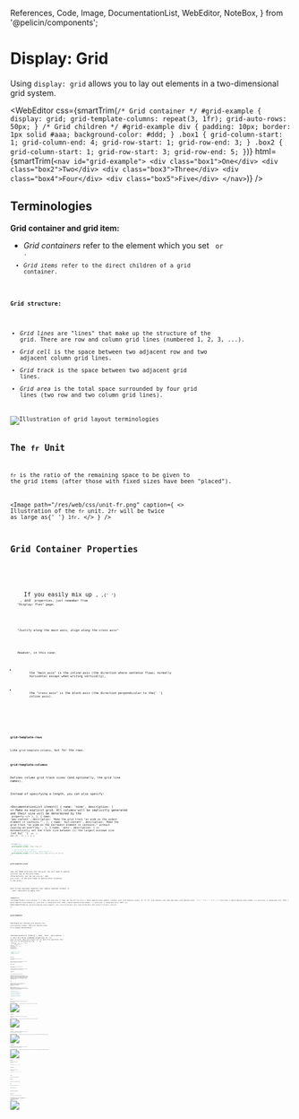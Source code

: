   References,
  Code,
  Image,
  DocumentationList,
  WebEditor,
  NoteBox,
} from '@pelicin/components';

<MetadataConfigurer title="Display: Grid" dateCreated="2021-02-26" />

# Display: Grid

Using `display: grid` allows you to lay out elements in a two-dimensional grid system.

<WebEditor
  css={smartTrim(`
    /* Grid container */
    #grid-example {
      display: grid;
      grid-template-columns: repeat(3, 1fr);
      grid-auto-rows: 50px;
    }
    /* Grid children */
    #grid-example div {
      padding: 10px;
      border: 1px solid #aaa;
      background-color: #ddd;
    }
    .box1 {
      grid-column-start: 1;
      grid-column-end: 4;
      grid-row-start: 1;
      grid-row-end: 3;
    }
    .box2 {
      grid-column-start: 1;
      grid-row-start: 3;
      grid-row-end: 5;
    }
  `)}
  html={smartTrim(`
    <nav id="grid-example">
      <div class="box1">One</div>
      <div class="box2">Two</div>
      <div class="box3">Three</div>
      <div class="box4">Four</div>
      <div class="box5">Five</div>
    </nav>
  `)}
/>

## Terminologies

**Grid container and grid item:**

- <dfn>Grid containers</dfn> refer to the element which you set <Code str="display: grid" /> or <Code str="display: inline-grid" />
  .
- <dfn>Grid items</dfn> refer to the direct children of a grid container.

**Grid structure:**

- <dfn>Grid lines</dfn> are "lines" that make up the structure of the grid. There are row and column
  grid lines (numbered 1, 2, 3, ...).
- <dfn>Grid cell</dfn> is the space between two adjacent row and two adjacent column grid lines.
- <dfn>Grid track</dfn> is the space between two adjacent grid lines.
- <dfn>Grid area</dfn> is the total space surrounded by four grid lines (two row and two column grid
  lines).

<Image path="/res/web/css/grid-terminology.png" alt="Illustration of grid layout terminologies" />

## The `fr` Unit

`fr` is the ratio of the remaining space to be given to the grid items (after those with fixed sizes have been "placed").

<Image
  path="/res/web/css/unit-fr.png"
  caption={
    <>
      Illustration of the <code>fr</code> unit. <code>2fr</code> will be twice as large as{' '}
      <code>1fr</code>.
    </>
  }
/>

## Grid Container Properties

<NoteBox type="info" title="Tip!">
  <p>
    If you easily mix up <Code str="justify-content" />, <Code str="align-content" />,{' '}
    <Code str="justify-items" />, and <Code str="align-items" /> properties, just remember from
    "Display: Flex" page:
  </p>
  <p>
    <em>"Justify along the main axis, align along the cross axis"</em>
  </p>
  <p>
    However, in this case:
    <ul>
      <li>
        the "main axis" is the <dfn>inline-axis</dfn> (the direction where sentence flows; normally
        horizontal except when writing vertically),
      </li>
      <li>
        the "cross axis" is the <dfn>block-axis</dfn> (the direction perpendicular to the{' '}
        <dfn>inline axis</dfn>).
      </li>
    </ul>
  </p>
</NoteBox>

### `grid-template-rows`

Like `grid-template-columns`, but for the rows.

### `grid-template-columns`

Defines column grid track sizes (and optionally, the grid line names).

Instead of specifying a length, you can also specify:

<DocumentationList
  items={[
    {
      name: 'none',
      description: (
        <>
          Make no explicit grid. All columns will be implicitly generated and their size will be
          determined by the <Code str="grid-auto-columns" /> property
        </>
      ),
    },
    {
      name: 'max-content',
      description: 'Make the grid track "as wide as the widest element it contains."',
    },
    {
      name: 'min-content',
      description:
        'Make the grid track "as wide as the narrowest element it contains," without causing an overflow.',
    },
    {
      name: 'auto',
      description: (
        <>
          Automatically set the track size between (1) the largest minimum size (set by{' '}
          <Code str="min-width" /> or <Code str="min-height" />
          ), and (2) <Code str="max-content" />.
        </>
      ),
    },
  ]}
/>

```css
.container {
  /* Make three columns */
  grid-template-columns: 100px 100px 1fr;

  /* How to add grid line names */
  /* Add multiple names like this: `[name1 name2]` */
  grid-template-columns: [one] 100px [two] 100px [three] 1fr [four];
}
```

### `grid-template-areas`

Lays out named grid-area into the grid. You will need to specify <code>grid-area: <var>name</var></code> on the grid items.
(Alternatively, you can use `grid-row-*` and `grid-column-*` on the grid items to specify their locations in the grid.)

Each string represent separate rows. Spaces separate columns. A `.` (dot) represents an empty cell.

<WebEditor
  css={smartTrim(`
    /* Grid container */
    /* Note that grid area "a" takes the top-left 2x2 cells */
    #grid-template-areas-example {
      display: grid;
      grid-template-columns: 1fr 1fr 1fr;
      grid-template-rows: 30px 30px 30px;
      grid-template-areas: 
        "a a ."
        "a a ."
        ". b c";
    }
    /* Grid items */
    #grid-template-areas-example .a {
      grid-area: a;
      background-color: #fdd;
    }
    #grid-template-areas-example .b {
      grid-area: b;
      background-color: #dfd;
    }
    #grid-template-areas-example .c {
      grid-area: c;
      background-color: #ddf;
    }
  `)}
  html={smartTrim(`
    <nav id="grid-template-areas-example">
      <div class="a">A</div>
      <div class="b">B</div>
      <div class="c">C</div>
    </nav>
  `)}
/>

### `grid-template`

Shorthand for setting `grid-template-rows`, `grid-template-columns`, and `grid-template-areas` in a single declaration.

<DocumentationList
  items={[
    {
      name: 'none',
      description: (
        <>
          Sets all three longhand properties to <Code str="none" /> (no explicit grid). Rows and
          columns will be implicitly generated; their size will be determined by the{' '}
          <Code str="grid-auto-rows" /> and <Code str="grid-auto-columns" /> properties.
        </>
      ),
    },
    {
      name: '<grid-template-rows> / <grid-template-columns>',
      description: (
        <>
          E.g. <Code str="10px 10px / 20px 20px" />. Sets <Code str="grid-template-rows" /> and{' '}
          <Code str="grid-template-columns" /> to the specified values, and{' '}
          <Code str="grid-template-areas" /> to <Code str="none" /> (no named grid areas)
        </>
      ),
    },
    {
      name: '<grid-template-areas> <grid-template-rows> / <grid-template-column>',
      description: <>See the example below.</>,
    },
  ]}
/>

```css
.container {
  /* Those beside the strings are row track sizes */
  /* Those after '/' are column track sizes */
  grid-template:
    [head-top] 'a a a' auto [head-bottom]
    [main-top] 'b b b' 1fr [main-bottom]
    / auto 1fr auto;
}
```

### `grid-auto-rows`

Like `grid-template-rows`, but for columns that are created _implicitly_.

(Rows are created implicitly by placing a grid item out of range, or when grid auto-placement algorithm created one.)

### `grid-auto-columns`

Like `grid-template-columns`, but for columns that are created _implicitly_.

(Columns are created implicitly by placing a grid item out of range, or when grid auto-placement algorithm created one.)

### `grid-auto-flow`

Controls how grid auto-placement algorithm works.

<DocumentationList
  items={[
    {
      name: 'row',
      description: 'fill in each row in turn, adding new rows as necessary (default)',
    },
    {
      name: 'column',
      description: 'fill in each column in turn, adding new columns as necessary',
    },
    {
      name: 'dense',
      description:
        'attempt to fill in earlier holes in the grid, if smaller items come up later (may cause items to appear out-of-order)',
    },
    { name: 'row dense' },
    { name: 'column dense' },
  ]}
/>

### `grid`

Shorthand for setting _all_ of the explicit and implicit grid properties in a single declaration (`grid-template-rows`, `grid-template-columns`, `grid-template-areas`, `grid-auto-rows`, `grid-auto-columns`, and `grid-auto-flow`).

**Note:** When specifying `auto-flow` on either row or column side, the "length" on that side refers to the implicit track size. "You can only specify the explicit or the implicit grid properties in a single grid declaration."

```css
.container {
  /* <explicit-rows> / <explicit-columns> */
  grid: 100px 100px / 200px 200px;

  /* <implicit-rows> / <explicit-columns> */
  /* Set auto-flow to row, and make it dense
  /* (the 100px here is the `grid-auto-rows` size) */
  grid: auto-flow dense 100px / 200px 200px;

  /* <explicit-rows> / <implicit-columns> */
  /* Set auto-flow to row, and make it dense
  /* (the 200px here is the `grid-auto-columns` size) */
  grid: 100px 100px / auto-flow dense 200px ';
}
```

### `align-items`

Defines how items are aligned along the block-axis (perpendicular to writing direction).

<Image
  path="/res/web/css/grid-align-items.png"
  alt="Different possible values for align-items: start, end, center, stretch"
/>

### `justify-items`

Defines how items are aligned along the inline-axis (the writing direction).

<Image
  path="/res/web/css/grid-justify-items.png"
  alt="Different possible values for justify-items: start, end, center, stretch"
/>

### `align-content`

Defines how the "content" (grid) is aligned along the block-axis, if there's an extra space in the grid container.

<Image
  path="/res/web/css/grid-align-content.png"
  alt="Different possible values for align-content: start, end, center, stretch, space-between, space-around, space-evenly"
/>

### `justify-content`

Defines how the "content" (grid) is aligned along the inline-axis, if there's an extra space in the grid container.

<Image
  path="/res/web/css/grid-justify-content.png"
  alt="Different possible values for justify-content: start, end, center, stretch, space-between, space-around, space-evenly"
/>

### `place-items`

Shorthand for `align-items` and `justify-items`.

```css
.container {
  place-items: <align-items> / <justify-items>;
}
```

### `place-content`

Shorthand for `align-content` and `justify-content`.

```css
.container {
  place-items: <align-content> / <justify-content>;
}
```

### `row-gap`

Specifies gutter size between rows.

### `column-gap`

Specifies gutter size between columns.

### `gap`

Shorthand for `row-gap` and `column-gap`

```css
.container {
  gap: <row-and-column-gap>;
  gap: <row-gap> <column-gap>;
}
```

## Grid Item Properties

### `grid-row-start`

Specifies a grid item's position in the grid.

<DocumentationList
  items={[
    {
      name: 'auto',
      description: 'Place the item automatically (default).',
    },
    {
      nameSpecial: (
        <>
          <Code str="<lineName>" />
        </>
      ),
      description: (
        <>
          Place the item from the row line whose name is <Code str="lineName-start" /> or{' '}
          <Code str="lineName" />.
        </>
      ),
    },
    {
      nameSpecial: (
        <>
          <Code str="<number>" /> or <Code str="<lineName> <number>" />
        </>
      ),
      description: (
        <>
          E.g. <Code str="3" /> or <Code str="my-line 3" />. Place the item from the{' '}
          <Code str="number" />
          -th row line (counting backwards if it is negative). If <Code str="lineName" /> is specified,
          then only lines with that name is counted.
        </>
      ),
    },
    {
      nameSpecial: (
        <>
          <Code str="span <number>" /> or <Code str="span <lineName> <number>" />
        </>
      ),
      description: (
        <>
          E.g. <Code str="span 3" /> or <Code str="span my-line 3" />. Place the item's row start
          line <Code str="number" /> lines away from the row end line. (See{' '}
          <Code str="grid-row-end" /> value or place the item automatically first to determine the
          row end line.) If <Code str="lineName" /> is specified, then only lines with that name is
          counted.
        </>
      ),
    },
  ]}
/>

<Image
  path="/res/web/css/grid-row-column.png"
  caption={
    <>
      Illustration of <code>grid-row-*</code> and <code>grid-column-*</code> (adapted from
      CSS-Tricks).
    </>
  }
/>

### `grid-row-end`

Specifies a grid item's position in the grid.

<DocumentationList
  items={[
    {
      name: 'auto',
      description: 'Place the item automatically (default).',
    },
    {
      nameSpecial: (
        <>
          <Code str="<lineName>" />
        </>
      ),
      description: (
        <>
          Place the item until the row line whose name is <Code str="lineName-end" /> or{' '}
          <Code str="lineName" />.
        </>
      ),
    },
    {
      nameSpecial: (
        <>
          <Code str="<number>" /> or <Code str="<lineName> <number>" />
        </>
      ),
      description: (
        <>
          E.g. <Code str="3" /> or <Code str="my-line 3" />. Place the item until the{' '}
          <Code str="number" />
          -th row line (counting backwards if it is negative). If <Code str="lineName" /> is specified,
          then only lines with that name is counted.
        </>
      ),
    },
    {
      nameSpecial: (
        <>
          <Code str="span <number>" /> or <Code str="span <lineName> <number>" />
        </>
      ),
      description: (
        <>
          E.g. <Code str="span 3" /> or <Code str="span my-line 3" />. Place the item's row end line{' '}
          <Code str="number" /> lines away from the row start line. (See{' '}
          <Code str="grid-row-start" /> value or place the item automatically first to determine the
          row start line.) If <Code str="lineName" /> is specified, then only lines with that name
          is counted.
        </>
      ),
    },
  ]}
/>

### `grid-column-start`

Specifies a grid item's position in the grid.

(See `grid-row-start` explanation for the list of possible values.)

### `grid-column-end`

Specifies a grid item's position in the grid.

(See `grid-row-end` explanation for the list of possible values.)

### `grid-row`

Shorthand for `grid-row-start` and `grid-row-end`.

```css
.item {
  grid-row: <grid-row-start>;
  grid-row: ;
}
```

### `grid-column`

Shorthand for `grid-column-start` and `grid-column-end`.

```css
.item {
  grid-column: <grid-column-start>;
  grid-column: <grid-column-start> / <grid-column-end>;
}
```

### `grid-area`

Gives an item a name so it can be referenced in `grid-template-areas`.

Alternatively, this is a shorthand for `grid-row-start`, `grid-column-start`, `grid-row-end`, and `grid-column-end`.

```css
.item {
  /* Main patterns */
  grid-area: <name>;
  grid-area: <grid-row-start> / <grid-column-start> / <grid-row-end> / <grid-column-end>;
  /* Yea, you can do these too */
  /* See how browsers interpret the meaning value here: */
  /* https://developer.mozilla.org/en-US/docs/Web/CSS/grid-area */
  grid-area: <grid-row-start> / <grid-column-start> / <grid-row-end>;
  grid-area: <grid-row-start> / <grid-column-start>;
  grid-area: <grid-row-start>;
}
```

### `align-self`

Override `align-items` value for this item only. Specify: `auto`, `start`, `end`, `center`, or `stretch`.

(`auto` means use the container's `align-items` value.)

### `justify-self`

Override `justify-items` value for this item only. Specify: `auto`, `start`, `end`, `center`, or `stretch`.

(`auto` means use the container's `justify-items` value.)

### `place-self`

Shorthand for `align-self` and `justify-self`

(If you omit `<justify-self>`, then the value of `<align-self>` is used to set both properties.)

```css
.item {
  place-self: auto;
  place-self: <align-self> / <justify-self>;
  place-self: <align-self>;
}
```

## CSS Functions

### <code>minmax(<var>min</var>, <var>max</var>)</code>

Defines the allowed size range for a grid track. For example, you want a column to be between 200px and 500px (inclusive), depending on the grid container's width.

Instead of specifying a length for <var>min</var> or <var>max</var>, you can also specify:

<DocumentationList
  items={[
    {
      name: 'max-content',
      description: 'Make the grid track "as wide as the widest element it contains."',
    },
    {
      name: 'min-content',
      description:
        'Make the grid track "as wide as the narrowest element it contains," without causing an overflow.',
    },
    {
      name: 'auto',
      description: (
        <>
          When specified as <var>max</var>, it is identical to <Code str="max-content" />. When
          specified as <var>min</var>, it follows the largest minimum size (set by{' '}
          <Code str="min-width" /> or <Code str="min-height" />
          ).
        </>
      ),
    },
  ]}
/>

<Image
  path="/res/web/css/max-content-min-content.png"
  alt="Illustration of max-content and min-content"
/>

### <code>repeat(<var>count</var>, <var>trackSizes</var>)</code>

Repeat the sizes specified in `trackSizes`. You can specify more than one lengths for `trackSizes`.

Instead of specifying a number for <var>count</var>, you can also specify these special values:

<DocumentationList
  items={[
    {
      name: 'auto-fill',
      description: (
        <>
          Set <var>count</var> to the highest number that does not cause the grid to overflow
        </>
      ),
    },
    {
      name: 'auto-fit',
      description: (
        <>
          Behaves like <Code str="auto-fill" />, but all empty tracks are collapsed (so the filled
          tracks can grow to fill the remaining space)
        </>
      ),
    },
  ]}
/>

Instead of specifying a length for <var>trackSizes</var>, you can also specify these special values:

<DocumentationList
  items={[
    {
      name: 'max-content',
      description: 'Make the grid track "as wide as the widest element it contains."',
    },
    {
      name: 'min-content',
      description:
        'Make the grid track "as wide as the narrowest element it contains," without causing an overflow.',
    },
    {
      name: 'auto',
      description: (
        <>
          Automatically set the track size between (1) the largest minimum size (set by{' '}
          <Code str="min-width" /> or <Code str="min-height" />
          ), and (2) <Code str="max-content" />.
        </>
      ),
    },
  ]}
/>

```css
.container {
  /* Same meaning */
  grid-template-columns: repeat(3, 1fr);
  grid-template-columns: 1fr 1fr 1fr;
  /* Also, same meaning */
  grid-template-columns: repeat(3, 1rem 20px);
  grid-template-columns: 1rem 20px 1rem 20px 1rem 20px;
}
```

### <code>fit-content(<var>length</var>)</code>

Specifies track size of `length`, but ensuring that the final value is between `auto` (min) and `max-content` (max).

(With `auto` as the minimum value, it means the minimum value won't be smaller than `min-height` or `min-width` that you specified on the track.)

## References

<References
  references={[
    {
      text: 'A Complete Guide to Grid (CSS Tricks)',
      link: `https://css-tricks.com/snippets/css/complete-guide-grid/`,
    },
    {
      text: 'Basic Concepts of grid layout (MDN)',
      link: `https://developer.mozilla.org/en-US/docs/Web/CSS/CSS_Grid_Layout/Basic_Concepts_of_Grid_Layout`,
    },
    {
      text: 'Box alignment in grid layout (MDN)',
      link: `https://developer.mozilla.org/en-US/docs/Web/CSS/CSS_Box_Alignment/Box_Alignment_In_Grid_Layout`,
    },
    {
      text: 'grid-template-areas (MDN)',
      link: `https://developer.mozilla.org/en-US/docs/Web/CSS/grid-template-areas`,
    },
    {
      text: 'grid-template (MDN)',
      link: `https://developer.mozilla.org/en-US/docs/Web/CSS/grid-template`,
    },
    {
      text: 'grid-auto-columns (MDN)',
      link: `https://developer.mozilla.org/en-US/docs/Web/CSS/grid-auto-columns`,
    },
    {
      text: 'grid (MDN)',
      link: `https://developer.mozilla.org/en-US/docs/Web/CSS/grid`,
    },
    {
      text: 'grid-column-start (MDN)',
      link: `https://developer.mozilla.org/en-US/docs/Web/CSS/grid-column-start`,
    },
    {
      text: 'grid-column-end (MDN)',
      link: `https://developer.mozilla.org/en-US/docs/Web/CSS/grid-column-end`,
    },
    {
      text: 'grid-area (MDN)',
      link: `https://developer.mozilla.org/en-US/docs/Web/CSS/grid-area`,
    },
    {
      text: 'repeat() (MDN)',
      link: `https://developer.mozilla.org/en-US/docs/Web/CSS/repeat()`,
    },
    {
      text: 'minmax() (MDN)',
      link: `https://developer.mozilla.org/en-US/docs/Web/CSS/minmax()`,
    },
    {
      text: 'fit-content() (MDN)',
      link: `https://developer.mozilla.org/en-US/docs/Web/CSS/fit-content()`,
    },
    {
      text: 'CSS Grid Layout: The Minmax Function (Alligator.io)',
      link: `https://alligator.io/css/css-grid-layout-minmax-function/`,
    },
    {
      text: 'How the minmax() Function Works (bitsofcode)',
      link: `https://bitsofco.de/how-the-minmax-function-works/`,
    },
    {
      text: 'How to Use minmax() CSS Grid (Hongkiat)',
      link: `https://www.hongkiat.com/blog/css-grid-layout-minmax/`,
    },
  ]}
></References>
